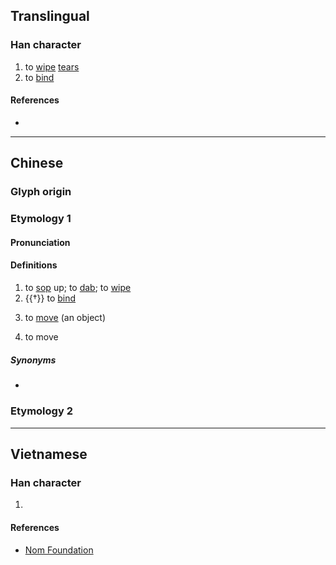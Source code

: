 {{character info}}
==Translingual==

===Han character===
{{Han char|rn=64|rad=手|as=10|sn=13|four=57032|canj=QSTV|ids=⿰扌展}}

# to [[wipe]] [[tear]]s
# to [[bind]]

====References====
* {{Han ref|kx=0446.050|dkj=12458|dj=0796.260|hdz=31938.050|uh=640C|ud=25612|bh=DDAA|bd=56746}}

----

==Chinese==

===Glyph origin===
{{Han etym}}

===Etymology 1===
{{zh-forms|alt=展-Sichuan senses}}

====Pronunciation====
{{zh-pron
|m=zhǎn
|m-s=zan3
|c=zin2
|h=pfs=
|md=
|mn=
|w=
|mc=y
|oc=y
|cat=v
}}

====Definitions====
{{zh-hanzi}}

# to [[sop]] up; to [[dab]]; to [[wipe]]
# {{†}} to [[bind]]
# {{lb|zh|Southwestern Mandarin|including|Sichuan|transitive}} to [[move]] (an object)
# {{lb|zh|Southwestern Mandarin|including|Sichuan|intransitive}} to move {{gloss|to change residence}}

=====Synonyms=====
* {{sense|to move}} {{q|Standard Mandarin}} {{zh-l|搬}}

===Etymology 2===
{{zh-see|攆}}

----

==Vietnamese==

===Han character===
{{vi-hantu|rs=手10|[[nện]], [[triển]]}}

# {{rfdef|vi|sort=手10}}

====References====
* [http://nomfoundation.org/common/nom_details.php?codepoint=640c Nom Foundation]